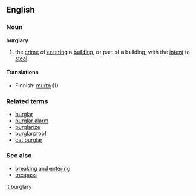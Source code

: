 ==English==
===Noun===
{{wikipedia}}
'''burglary'''
# the [[crime]] of [[entering]] a [[building]], or part of a building, with the [[intent]] to [[steal]]

====Translations====
*Finnish: [[murto]] (1)

===Related terms===
*[[burglar]]
*[[burglar alarm]]
*[[burglarize]]
*[[burglarproof]]
*[[cat burglar]]
===See also===
*[[breaking and entering]]
*[[trespass]]

[[it:burglary]]